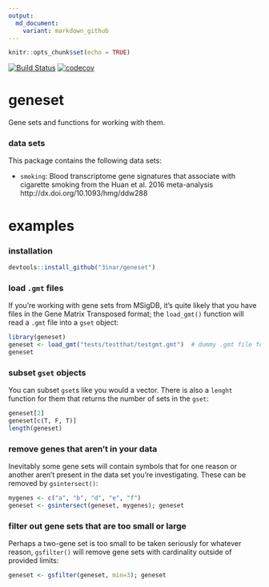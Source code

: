```yaml
---
output:
  md_document:
    variant: markdown_github
---
```


```r
knitr::opts_chunk$set(echo = TRUE)
```

[![Build Status](https://travis-ci.org/3inar/geneset.svg?branch=master)](https://travis-ci.org/3inar/geneset) [![codecov](https://codecov.io/gh/3inar/geneset/branch/master/graph/badge.svg)](https://codecov.io/gh/3inar/geneset)


# geneset
Gene sets and functions for working with them.

### data sets
This package contains the following data sets:

* `smoking`: Blood transcriptome gene signatures that associate with cigarette 
  smoking from the Huan et al. 2016 meta-analysis http://dx.doi.org/10.1093/hmg/ddw288
  

# examples
### installation
```r
devtools::install_github("3inar/geneset")
```

### load `.gmt` files
If you're working with gene sets from MSigDB, it's quite likely that you have files
in the Gene Matrix Transposed format; the `load_gmt()` function will read a `.gmt`
file into a `gset` object:
```r
library(geneset)
geneset <- load_gmt("tests/testthat/testgmt.gmt")  # dummy .gmt file for testing
geneset
```

### subset `gset` objects
You can subset `gset`s like you would a vector. There is also a `lenght` function
for them that returns the number of sets in the `gset`:
```r
geneset[2]
geneset[c(T, F, T)]
length(geneset)
```

### remove genes that aren't in your data
Inevitably some gene sets will contain symbols that for one reason or another
aren't present in the data set you're investigating. These can be removed by
`gsintersect()`:
```r
mygenes <- c("a", "b", "d", "e", "f")
geneset <- gsintersect(geneset, mygenes); geneset
```

### filter out gene sets that are too small or large
Perhaps a two-gene set is too small to be taken seriously for whatever reason,
`gsfilter()` will remove gene sets with cardinality outside of provided limits:
```r
geneset <- gsfilter(geneset, min=3); geneset
```
